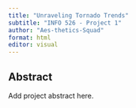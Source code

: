 ```yaml
---
title: "Unraveling Tornado Trends"
subtitle: "INFO 526 - Project 1"
author: "Aes-thetics-Squad"
format: html
editor: visual
---
```


## Abstract

Add project abstract here.
